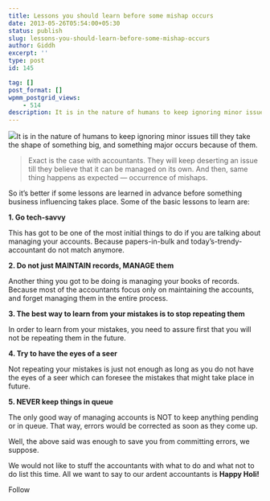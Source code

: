 ```yaml
---
title: Lessons you should learn before some mishap occurs
date: 2013-05-26T05:54:00+05:30
status: publish
slug: lessons-you-should-learn-before-some-mishap-occurs
author: Giddh
excerpt: ''
type: post
id: 145

tag: []
post_format: []
wpmm_postgrid_views:
    - 514
description: It is in the nature of humans to keep ignoring minor issues till they take the shape of something big, and something major occurs because
---
```

<img class="wp-block-image size-large" src = "https://miro.medium.com/max/360/0*JhpErp0Bp8phzDmd.jpg" />It is in the nature of humans to keep ignoring minor issues till they take the shape of something big, and something major occurs because of them.

> Exact is the case with accountants. They will keep deserting an issue till they believe that it can be managed on its own. And then, same thing happens as expected — occurrence of mishaps.

So it’s better if some lessons are learned in advance before something business influencing takes place. Some of the basic lessons to learn are:

**1. Go tech-savvy**

This has got to be one of the most initial things to do if you are talking about managing your accounts. Because papers-in-bulk and today’s-trendy-accountant do not match anymore.

**2. Do not just MAINTAIN records, MANAGE them**

Another thing you got to be doing is managing your books of records. Because most of the accountants focus only on maintaining the accounts, and forget managing them in the entire process.

**3. The best way to learn from your mistakes is to stop repeating them**

In order to learn from your mistakes, you need to assure first that you will not be repeating them in the future.

**4. Try to have the eyes of a seer**

Not repeating your mistakes is just not enough as long as you do not have the eyes of a seer which can foresee the mistakes that might take place in future.

**5. NEVER keep things in queue**

The only good way of managing accounts is NOT to keep anything pending or in queue. That way, errors would be corrected as soon as they come up.

Well, the above said was enough to save you from committing errors, we suppose.

We would not like to stuff the accountants with what to do and what not to do list this time. All we want to say to our ardent accountants is **Happy Holi!**

Follow[](https://medium.com/p/4afd1e52fb98/share/twitter?source=post_actions_footer---------------------------)[](https://medium.com/p/4afd1e52fb98/share/linkedIn?source=post_actions_footer---------------------------)[](https://medium.com/p/4afd1e52fb98/share/facebook?source=post_actions_footer---------------------------)